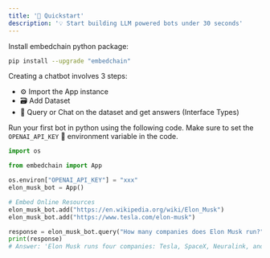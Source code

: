 ```yaml
---
title: '🚀 Quickstart'
description: '💡 Start building LLM powered bots under 30 seconds'
---
```


Install embedchain python package:

```bash
pip install --upgrade "embedchain"
```

Creating a chatbot involves 3 steps:

- ⚙️ Import the App instance
- 🗃️ Add Dataset
- 💬 Query or Chat on the dataset and get answers (Interface Types)

Run your first bot in python using the following code. Make sure to set the `OPENAI_API_KEY` 🔑 environment variable in the code.

```python
import os

from embedchain import App

os.environ["OPENAI_API_KEY"] = "xxx"
elon_musk_bot = App()

# Embed Online Resources
elon_musk_bot.add("https://en.wikipedia.org/wiki/Elon_Musk")
elon_musk_bot.add("https://www.tesla.com/elon-musk")

response = elon_musk_bot.query("How many companies does Elon Musk run?")
print(response)
# Answer: 'Elon Musk runs four companies: Tesla, SpaceX, Neuralink, and The Boring Company.'
```
